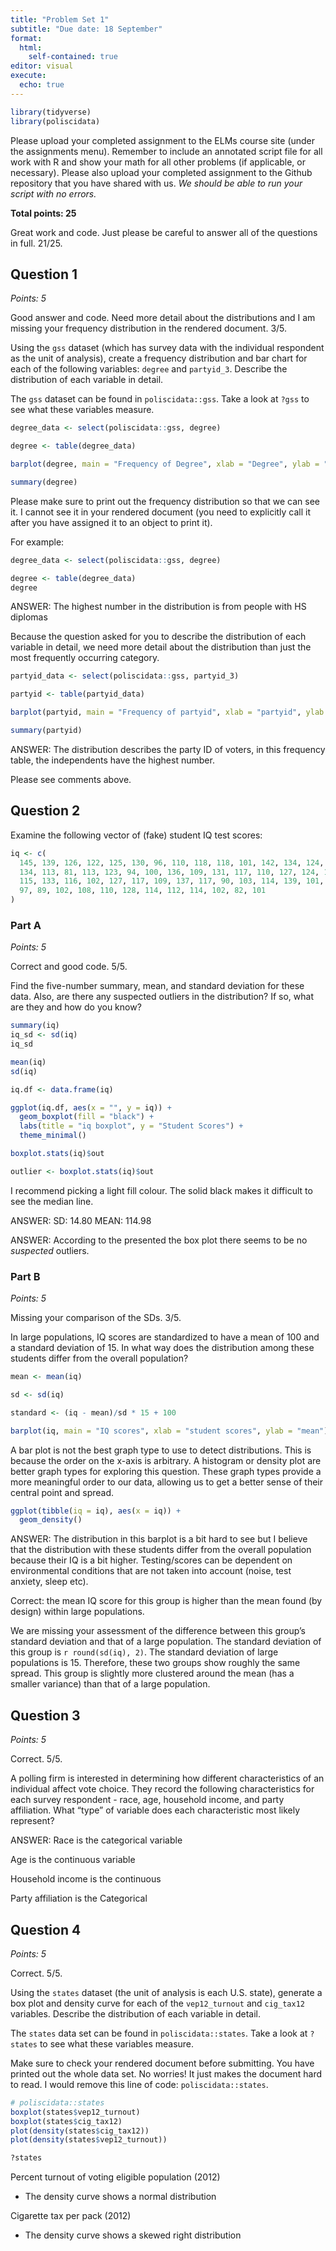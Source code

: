 ```yaml
---
title: "Problem Set 1"
subtitle: "Due date: 18 September"
format: 
  html:
    self-contained: true
editor: visual
execute: 
  echo: true
---
```


```r

library(tidyverse)
library(poliscidata)
```

Please upload your completed assignment to the ELMs course site (under the assignments menu). Remember to include an annotated script file for all work with R and show your math for all other problems (if applicable, or necessary). Please also upload your completed assignment to the Github repository that you have shared with us. *We should be able to run your script with no errors.*

**Total points: 25**

::: {.callout-tip title="HG comments"}
Great work and code. Just please be careful to answer all of the questions in full. 21/25.
:::

## Question 1

*Points: 5*

::: {.callout-tip title="HG comments"}
Good answer and code. Need more detail about the distributions and I am missing your frequency distribution in the rendered document. 3/5.
:::

Using the `gss` dataset (which has survey data with the individual respondent as the unit of analysis), create a frequency distribution and bar chart for each of the following variables: `degree` and `partyid_3`. Describe the distribution of each variable in detail.

::: callout-note
The `gss` dataset can be found in `poliscidata::gss`. Take a look at `?gss` to see what these variables measure.
:::

```r
degree_data <- select(poliscidata::gss, degree)

degree <- table(degree_data)

barplot(degree, main = "Frequency of Degree", xlab = "Degree", ylab = "Frequency")

summary(degree)
```

::: {.callout-tip title="HG comments"}
Please make sure to print out the frequency distribution so that we can see it. I cannot see it in your rendered document (you need to explicitly call it after you have assigned it to an object to print it). 

For example: 

```r
degree_data <- select(poliscidata::gss, degree)

degree <- table(degree_data)
degree
```
:::

ANSWER: The highest number in the distribution is from people with HS diplomas

::: {.callout-tip title="HG comments"}
Because the question asked for you to describe the distribution of each variable in detail, we need more detail about the distribution than just the most frequently occurring category. 
:::

```r
partyid_data <- select(poliscidata::gss, partyid_3)

partyid <- table(partyid_data)

barplot(partyid, main = "Frequency of partyid", xlab = "partyid", ylab = "Frequency")

summary(partyid)
```

ANSWER: The distribution describes the party ID of voters, in this frequency table, the independents have the highest number.

::: {.callout-tip title="HG comments"}
Please see comments above. 
:::

## Question 2

Examine the following vector of (fake) student IQ test scores:

```r
iq <- c(
  145, 139, 126, 122, 125, 130, 96, 110, 118, 118, 101, 142, 134, 124, 112, 109, 
  134, 113, 81, 113, 123, 94, 100, 136, 109, 131, 117, 110, 127, 124, 106, 124, 
  115, 133, 116, 102, 127, 117, 109, 137, 117, 90, 103, 114, 139, 101, 122, 105, 
  97, 89, 102, 108, 110, 128, 114, 112, 114, 102, 82, 101
)
```

### Part A

*Points: 5*

::: {.callout-tip title="HG comments"}
Correct and good code. 5/5.
:::

Find the five-number summary, mean, and standard deviation for these data. Also, are there any suspected outliers in the distribution? If so, what are they and how do you know?

```r
summary(iq)
iq_sd <- sd(iq)
iq_sd

mean(iq)
sd(iq)

iq.df <- data.frame(iq)

ggplot(iq.df, aes(x = "", y = iq)) +
  geom_boxplot(fill = "black") +
  labs(title = "iq boxplot", y = "Student Scores") +
  theme_minimal()

boxplot.stats(iq)$out

outlier <- boxplot.stats(iq)$out
```

::: {.callout-tip title="HG comments"}
I recommend picking a light fill colour. The solid black makes it difficult to see the median line. 
:::

ANSWER: SD: 14.80 MEAN: 114.98

ANSWER: According to the presented the box plot there seems to be no *suspected* outliers.

### Part B

*Points: 5*

::: {.callout-tip title="HG comments"}
Missing your comparison of the SDs. 3/5.
:::

In large populations, IQ scores are standardized to have a mean of 100 and a standard deviation of 15. In what way does the distribution among these students differ from the overall population?

```r
mean <- mean(iq)

sd <- sd(iq)

standard <- (iq - mean)/sd * 15 + 100 

barplot(iq, main = "IQ scores", xlab = "student scores", ylab = "mean") 


```

::: {.callout-tip title="HG comments"}
A bar plot is not the best graph type to use to detect distributions. This is because the order on the x-axis is arbitrary. A histogram or density plot are better graph types for exploring this question. These graph types provide a more meaningful order to our data, allowing us to get a better sense of their central point and spread. 

```r
ggplot(tibble(iq = iq), aes(x = iq)) + 
  geom_density()
```
:::

ANSWER: The distribution in this barplot is a bit hard to see but I believe that the distribution with these students differ from the overall population because their IQ is a bit higher. Testing/scores can be dependent on environmental conditions that are not taken into account (noise, test anxiety, sleep etc).

::: {.callout-tip title="HG comments"}
Correct: the mean IQ score for this group is higher than the mean found (by design) within large populations. 

We are missing your assessment of the difference between this group's standard deviation and that of a large population. The standard deviation of this group is `r round(sd(iq), 2)`. The standard deviation of large populations is 15. Therefore, these two groups show roughly the same spread. This group is slightly more clustered around the mean (has a smaller variance) than that of a large population. 
:::

## Question 3

*Points: 5*

::: {.callout-tip title="HG comments"}
Correct. 5/5.
:::

A polling firm is interested in determining how different characteristics of an individual affect vote choice. They record the following characteristics for each survey respondent - race, age, household income, and party affiliation. What "type" of variable does each characteristic most likely represent?

ANSWER: Race is the categorical variable

Age is the continuous variable

Household income is the continuous

Party affiliation is the Categorical

## Question 4

*Points: 5*

::: {.callout-tip title="HG comments"}
Correct. 5/5.
:::

Using the `states` dataset (the unit of analysis is each U.S. state), generate a box plot and density curve for each of the `vep12_turnout` and `cig_tax12` variables. Describe the distribution of each variable in detail.

::: callout-note
The `states` data set can be found in `poliscidata::states`. Take a look at `?states` to see what these variables measure.
:::

::: {.callout-tip title="HG comments"}
Make sure to check your rendered document before submitting. You have printed out the whole data set. No worries! It just makes the document hard to read. I would remove this line of code: `poliscidata::states`.  
:::

```r
# poliscidata::states
boxplot(states$vep12_turnout)
boxplot(states$cig_tax12)
plot(density(states$cig_tax12))
plot(density(states$vep12_turnout))

?states
```

Percent turnout of voting eligible population (2012)

-   The density curve shows a normal distribution

Cigarette tax per pack (2012)

-   The density curve shows a skewed right distribution
